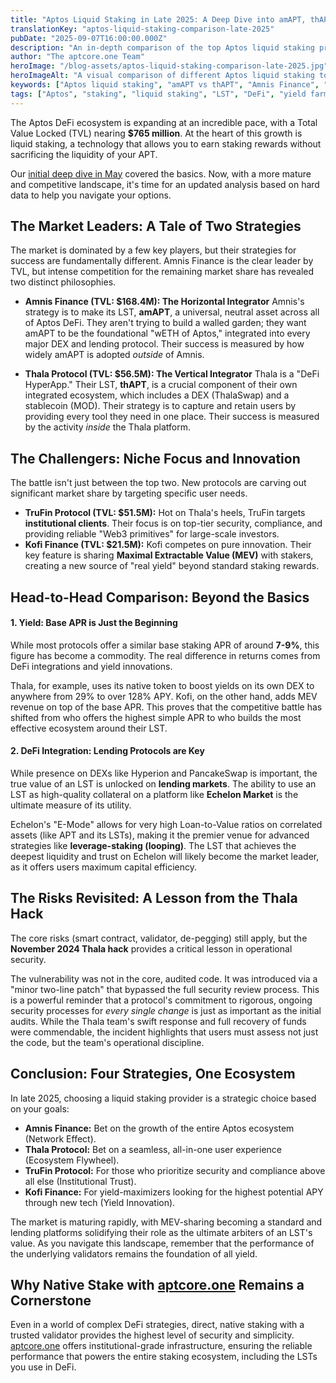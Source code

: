```yaml
---
title: "Aptos Liquid Staking in Late 2025: A Deep Dive into amAPT, thAPT, and More"
translationKey: "aptos-liquid-staking-comparison-late-2025"
pubDate: "2025-09-07T16:00:00.000Z"
description: "An in-depth comparison of the top Aptos liquid staking protocols in late 2025. We analyze Amnis Finance, Thala, TruFin, and Kofi to help you maximize your DeFi yield and understand the risks."
author: "The aptcore.one Team"
heroImage: "/blog-assets/aptos-liquid-staking-comparison-late-2025.jpg"
heroImageAlt: "A visual comparison of different Aptos liquid staking token logos, representing a strategic choice."
keywords: ["Aptos liquid staking", "amAPT vs thAPT", "Amnis Finance", "Thala Protocol", "TruFin", "Kofi Finance", "liquid staking risks", "Aptos DeFi yield", "MEV"]
tags: ["Aptos", "staking", "liquid staking", "LST", "DeFi", "yield farming", "Amnis", "Thala", "TruFin", "MEV"]
---
```


The Aptos DeFi ecosystem is expanding at an incredible pace, with a Total Value Locked (TVL) nearing **$765 million**. At the heart of this growth is liquid staking, a technology that allows you to earn staking rewards without sacrificing the liquidity of your APT.

Our [initial deep dive in May](/blog/a-deep-dive-into-aptos-liquid-staking-unlock-liquidity-maximize-apt-rewards) covered the basics. Now, with a more mature and competitive landscape, it's time for an updated analysis based on hard data to help you navigate your options.

## The Market Leaders: A Tale of Two Strategies

The market is dominated by a few key players, but their strategies for success are fundamentally different. Amnis Finance is the clear leader by TVL, but intense competition for the remaining market share has revealed two distinct philosophies.

* **Amnis Finance (TVL: $168.4M): The Horizontal Integrator**
    Amnis's strategy is to make its LST, **amAPT**, a universal, neutral asset across all of Aptos DeFi. They aren't trying to build a walled garden; they want amAPT to be the foundational "wETH of Aptos," integrated into every major DEX and lending protocol. Their success is measured by how widely amAPT is adopted *outside* of Amnis.

* **Thala Protocol (TVL: $56.5M): The Vertical Integrator**
    Thala is a "DeFi HyperApp." Their LST, **thAPT**, is a crucial component of their own integrated ecosystem, which includes a DEX (ThalaSwap) and a stablecoin (MOD). Their strategy is to capture and retain users by providing every tool they need in one place. Their success is measured by the activity *inside* the Thala platform.

## The Challengers: Niche Focus and Innovation

The battle isn't just between the top two. New protocols are carving out significant market share by targeting specific user needs.

* **TruFin Protocol (TVL: $51.5M):** Hot on Thala's heels, TruFin targets **institutional clients**. Their focus is on top-tier security, compliance, and providing reliable "Web3 primitives" for large-scale investors.
* **Kofi Finance (TVL: $21.5M):** Kofi competes on pure innovation. Their key feature is sharing **Maximal Extractable Value (MEV)** with stakers, creating a new source of "real yield" beyond standard staking rewards.

## Head-to-Head Comparison: Beyond the Basics

#### 1. Yield: Base APR is Just the Beginning

While most protocols offer a similar base staking APR of around **7-9%**, this figure has become a commodity. The real difference in returns comes from DeFi integrations and yield innovations.

Thala, for example, uses its native token to boost yields on its own DEX to anywhere from 29% to over 128% APY. Kofi, on the other hand, adds MEV revenue on top of the base APR. This proves that the competitive battle has shifted from who offers the highest simple APR to who builds the most effective ecosystem around their LST.

#### 2. DeFi Integration: Lending Protocols are Key

While presence on DEXs like Hyperion and PancakeSwap is important, the true value of an LST is unlocked on **lending markets**. The ability to use an LST as high-quality collateral on a platform like **Echelon Market** is the ultimate measure of its utility.

Echelon's "E-Mode" allows for very high Loan-to-Value ratios on correlated assets (like APT and its LSTs), making it the premier venue for advanced strategies like **leverage-staking (looping)**. The LST that achieves the deepest liquidity and trust on Echelon will likely become the market leader, as it offers users maximum capital efficiency.

## The Risks Revisited: A Lesson from the Thala Hack

The core risks (smart contract, validator, de-pegging) still apply, but the **November 2024 Thala hack** provides a critical lesson in operational security.

The vulnerability was not in the core, audited code. It was introduced via a "minor two-line patch" that bypassed the full security review process. This is a powerful reminder that a protocol's commitment to rigorous, ongoing security processes for *every single change* is just as important as the initial audits. While the Thala team's swift response and full recovery of funds were commendable, the incident highlights that users must assess not just the code, but the team's operational discipline.

## Conclusion: Four Strategies, One Ecosystem

In late 2025, choosing a liquid staking provider is a strategic choice based on your goals:

* **Amnis Finance:** Bet on the growth of the entire Aptos ecosystem (Network Effect).
* **Thala Protocol:** Bet on a seamless, all-in-one user experience (Ecosystem Flywheel).
* **TruFin Protocol:** For those who prioritize security and compliance above all else (Institutional Trust).
* **Kofi Finance:** For yield-maximizers looking for the highest potential APY through new tech (Yield Innovation).

The market is maturing rapidly, with MEV-sharing becoming a standard and lending platforms solidifying their role as the ultimate arbiters of an LST's value. As you navigate this landscape, remember that the performance of the underlying validators remains the foundation of all yield.

## Why Native Stake with [aptcore.one](https://aptcore.one) Remains a Cornerstone

Even in a world of complex DeFi strategies, direct, native staking with a trusted validator provides the highest level of security and simplicity. [aptcore.one](https://aptcore.one) offers institutional-grade infrastructure, ensuring the reliable performance that powers the entire staking ecosystem, including the LSTs you use in DeFi.